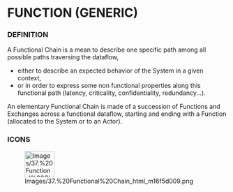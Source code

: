 
= FUNCTION (GENERIC) =

=== DEFINITION ===

A Functional Chain is a mean to describe one specific path among all possible paths traversing the dataflow,


* either to describe an expected behavior of the System in a given 	context,
* or in order to express some non functional properties along this 	functional path (latency, criticality, confidentiality, 	redundancy...).

An elementary Functional Chain is made of a succession of Functions and Exchanges across a functional dataflow, starting and ending with a Function (allocated to the System or to an Actor).


=== ICONS ===

[[Image:Images/37.%20Functional%20Chain_html_m16f5d009.png|68x60px]]

